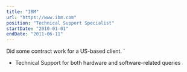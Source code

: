```yaml
---
title: "IBM"
url: "https://www.ibm.com"
position: "Technical Support Specialist"
startDate: "2010-01-01"
endDate: "2011-06-11"
---
```


Did some contract work for a US-based client.  `
- Technical Support for both hardware and software-related queries